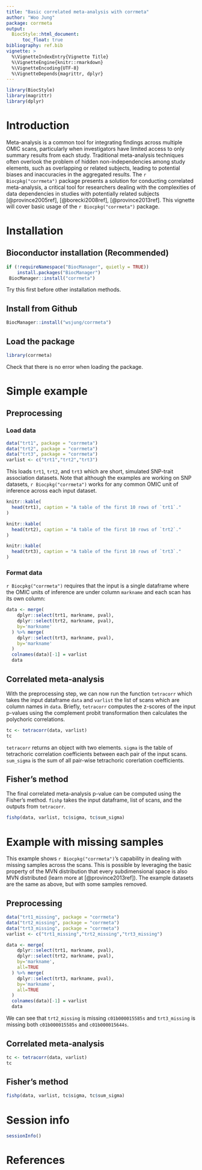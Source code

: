 ```yaml
---
title: "Basic correlated meta-analysis with corrmeta"
author: "Woo Jung"
package: corrmeta
output:
  BiocStyle::html_document:
      toc_float: true
bibliography: ref.bib
vignette: >
  %\VignetteIndexEntry{Vignette Title}
  %\VignetteEngine{knitr::rmarkdown}
  %\VignetteEncoding{UTF-8}
  %\VignetteDepends{magrittr, dplyr}
---
```

```r
library(BiocStyle)
library(magrittr)
library(dplyr)
```

# Introduction
Meta-analysis is a common tool for integrating findings across multiple OMIC scans, particularly when investigators have limited access to only summary results from each study. Traditional meta-analysis techniques often overlook the problem of hidden non-independencies among study elements, such as overlapping or related subjects, leading to potential biases and inaccuracies in the aggregated results. The `r Biocpkg("corrmeta")` package presents a solution for conducting correlated meta-analysis, a critical tool for researchers dealing with the complexities of data dependencies in studies with potentially related subjects [@province2005ref], [@borecki2008ref], [@province2013ref]. This vignette will cover basic usage of the `r Biocpkg("corrmeta")` package.

# Installation

## Bioconductor installation (Recommended)
```r
if (!requireNamespace("BiocManager", quietly = TRUE))
    install.packages("BiocManager")
 BiocManager::install("corrmeta")
```
Try this first before other installation methods.

## Install from Github
```r
BiocManager::install("wsjung/corrmeta")
```

## Load the package
```r
library(corrmeta)
```
Check that there is no error when loading the package.

# Simple example
## Preprocessing
### Load data

```r
data("trt1", package = "corrmeta")
data("trt2", package = "corrmeta")
data("trt3", package = "corrmeta")
varlist <- c("trt1","trt2","trt3")
```
This loads `trt1`, `trt2`, and `trt3` which are short, simulated SNP-trait association datasets. Note that although the examples are working on SNP datasets, `r Biocpkg("corrmeta")` works for any common OMIC unit of inference across each input dataset. 

```r
knitr::kable(
  head(trt1), caption = "A table of the first 10 rows of `trt1`."
)
```
```r
knitr::kable(
  head(trt2), caption = "A table of the first 10 rows of `trt2`."
)
```
```r
knitr::kable(
  head(trt3), caption = "A table of the first 10 rows of `trt3`."
)
```

### Format data
`r Biocpkg("corrmeta")` requires that the input is a single dataframe where the OMIC units of inference are under column `markname` and each scan has its own column:
```r
data <- merge(
    dplyr::select(trt1, markname, pval),
    dplyr::select(trt2, markname, pval),
    by='markname'
  ) %>% merge(
    dplyr::select(trt3, markname, pval),
    by='markname'
  )
  colnames(data)[-1] = varlist
  data
```

## Correlated meta-analysis
With the preprocessing step, we can now run the function `tetracorr` which takes the input dataframe `data` and `varlist` the list of scans which are column names in `data`. Briefly, `tetracorr` computes the z-scores of the input p-values using the complement probit transformation then calculates the polychoric correlations. 
```r
tc <- tetracorr(data, varlist)
tc
```
`tetracorr` returns an object with two elements. `sigma` is the table of tetrachoric correlation coefficients between each pair of the input scans. `sum_sigma` is the sum of all pair-wise tetrachoric corerlation coefficients. 

## Fisher's method
The final correlated meta-analysis p-value can be computed using the Fisher's method. `fishp` takes the input dataframe, list of scans, and the outputs from `tetracorr`. 
```r
fishp(data, varlist, tc$sigma, tc$sum_sigma)
```

# Example with missing samples
This example shows `r Biocpkg("corrmeta")`'s capability in dealing with missing samples across the scans. This is possible by leveraging the basic property of the MVN distribution that every subdimensional space is also MVN distributed (learn more at [@province2013ref]). The example datasets are the same as above, but with some samples removed. 

## Preprocessing
```r
data("trt1_missing", package = "corrmeta")
data("trt2_missing", package = "corrmeta")
data("trt3_missing", package = "corrmeta")
varlist <- c("trt1_missing","trt2_missing","trt3_missing")
```

```r
data <- merge(
    dplyr::select(trt1, markname, pval),
    dplyr::select(trt2, markname, pval),
    by='markname',
    all=TRUE
  ) %>% merge(
    dplyr::select(trt3, markname, pval),
    by='markname',
    all=TRUE
  )
  colnames(data)[-1] = varlist
  data
```
We can see that `trt2_missing` is missing `c01b000015585s` and `trt3_missing` is missing both `c01b000015585s` and `c01b000015644s`. 

## Correlated meta-analysis
```r
tc <- tetracorr(data, varlist)
tc
```

## Fisher's method
```r
fishp(data, varlist, tc$sigma, tc$sum_sigma)
```

# Session info
```r
sessionInfo()
```

# References
